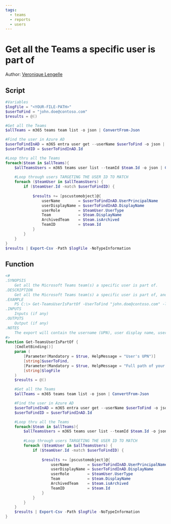 ```yaml
---
tags:
  - teams
  - reports
  - users
---
```



# Get all the Teams a specific user is part of

Author: [Veronique Lengelle](https://x.com/veronicageek)

## Script

<Tabs>
  <TabItem value="PowerShell">

  ```powershell
  #Variables
  $logFile = "<YOUR-FILE-PATH>"
  $userToFind = "john.doe@contoso.com"
  $results = @()

  #Get all the Teams
  $allTeams = m365 teams team list -o json | ConvertFrom-Json

  #Find the user in Azure AD
  $userToFindInAD = m365 entra user get --userName $userToFind -o json | ConvertFrom-Json
  $userToFindID = $userToFindInAD.Id

  #Loop thru all the Teams
  foreach($team in $allTeams){
      $allTeamsUsers = m365 teams user list --teamId $team.Id -o json | ConvertFrom-Json
      
      #Loop through users TARGETING THE USER ID TO MATCH
      foreach ($teamUser in $allTeamsUsers) {
          if ($teamUser.Id -match $userToFindID) {
          
              $results += [pscustomobject]@{
                  userName        = $userToFindInAD.UserPrincipalName
                  userDisplayName = $userToFindInAD.DisplayName
                  userRole        = $teamUser.UserType
                  Team            = $team.DisplayName
                  ArchivedTeam    = $team.isArchived
                  TeamID          = $team.Id
              }
          }
      }    
  }
  $results | Export-Csv -Path $logFile -NoTypeInformation
  ```

  </TabItem>
</Tabs>

## Function

<Tabs>
  <TabItem value="PowerShell">

  ```powershell
  <#
  .SYNOPSIS
      Get all the Microsoft Teams team(s) a specific user is part of.
  .DESCRIPTION
      Get all the Microsoft Teams team(s) a specific user is part of, and exports the results into a CSV file.
  .EXAMPLE
      PS C:\> Get-TeamsUserIsPartOf -UserToFind "john.doe@contoso.com" -logFile "C:\users\$env:USERNAME\Desktop\myFileExport.csv"
  .INPUTS
      Inputs (if any)
  .OUTPUTS
      Output (if any)
  .NOTES
      The export will contain the username (UPN), user display name, user role in that Team, Team display name, Team archive status, and the Team Id.
  #>
  function Get-TeamsUserIsPartOf {
      [CmdletBinding()]
      param (
          [Parameter(Mandatory = $true, HelpMessage = "User's UPN")]
          [string]$userToFind,
          [Parameter(Mandatory = $true, HelpMessage = "Full path of your .csv file to log the results")]
          [string]$logFile
      )
      $results = @()

      #Get all the Teams
      $allTeams = m365 teams team list -o json | ConvertFrom-Json

      #Find the user in Azure AD
      $userToFindInAD = m365 entra user get --userName $userToFind -o json | ConvertFrom-Json
      $userToFindID = $userToFindInAD.Id

      #Loop thru all the Teams
      foreach($team in $allTeams){
          $allTeamsUsers = m365 teams user list --teamId $team.Id -o json | ConvertFrom-Json
          
          #Loop through users TARGETING THE USER ID TO MATCH
          foreach ($teamUser in $allTeamsUsers) {
              if ($teamUser.Id -match $userToFindID) {
              
                  $results += [pscustomobject]@{
                      userName        = $userToFindInAD.UserPrincipalName
                      userDisplayName = $userToFindInAD.DisplayName
                      userRole        = $teamUser.UserType
                      Team            = $team.DisplayName
                      ArchivedTeam    = $team.isArchived
                      TeamID          = $team.Id
                  }
              }
          }    
      }
      $results | Export-Csv -Path $logFile -NoTypeInformation
  }
  ```

  </TabItem>
</Tabs>

